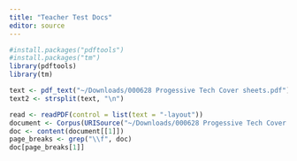 ```yaml
---
title: "Teacher Test Docs"
editor: source
---
```

```r
#install.packages("pdftools")
#install.packages("tm")
library(pdftools)
library(tm)

text <- pdf_text("~/Downloads/000628 Progessive Tech Cover sheets.pdf")
text2 <- strsplit(text, "\n")

read <- readPDF(control = list(text = "-layout"))
document <- Corpus(URISource("~/Downloads/000628 Progessive Tech Cover sheets.pdf"), readerControl = list(reader = read))
doc <- content(document[[1]])
page_breaks <- grep("\\f", doc)
doc[page_breaks[1]]
```

